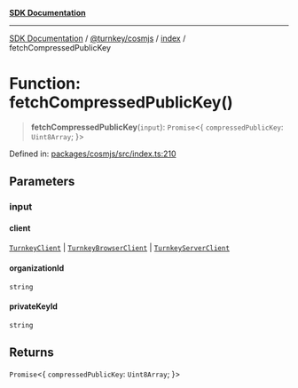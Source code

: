 [**SDK Documentation**](../../../../README.mdx)

***

[SDK Documentation](../../../../packages.mdx) / [@turnkey/cosmjs](../../README.mdx) / [index](../README.mdx) / fetchCompressedPublicKey

# Function: fetchCompressedPublicKey()

> **fetchCompressedPublicKey**(`input`): `Promise`\<\{ `compressedPublicKey`: `Uint8Array`; \}\>

Defined in: [packages/cosmjs/src/index.ts:210](https://github.com/tkhq/sdk/blob/fd49bfe86475c8603b3eb385aa101efa36fa32fc/packages/cosmjs/src/index.ts#L210)

## Parameters

### input

#### client

[`TurnkeyClient`](../../../http/index/classes/TurnkeyClient.mdx) \| [`TurnkeyBrowserClient`](../../../sdk-browser/index/classes/TurnkeyBrowserClient.mdx) \| [`TurnkeyServerClient`](../../../sdk-server/index/classes/TurnkeyServerClient.mdx)

#### organizationId

`string`

#### privateKeyId

`string`

## Returns

`Promise`\<\{ `compressedPublicKey`: `Uint8Array`; \}\>
